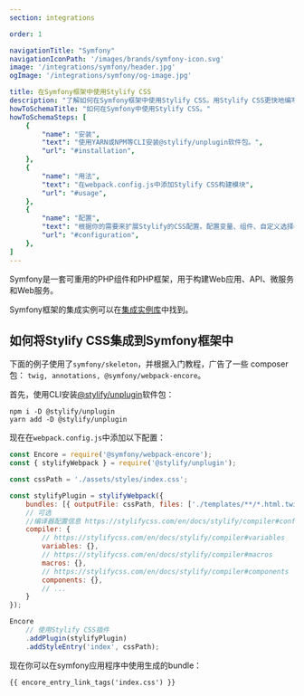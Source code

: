 ```yaml
---
section: integrations

order: 1

navigationTitle: "Symfony"
navigationIconPath: '/images/brands/symfony-icon.svg'
image: '/integrations/symfony/header.jpg'
ogImage: '/integrations/symfony/og-image.jpg'

title: 在Symfony框架中使用Stylify CSS
description: "了解如何在Symfony框架中使用Stylify CSS。用Stylify CSS更快地编写你的Symfony网站代码。"
howToSchemaTitle: "如何在Symfony中使用Stylify CSS。"
howToSchemaSteps: [
	{
		"name": "安装",
		"text": "使用YARN或NPM等CLI安装@stylify/unplugin软件包。",
		"url": "#installation",
	},
	{
		"name": "用法",
		"text": "在webpack.config.js中添加Stylify CSS构建模块",
		"url": "#usage",
	},
	{
		"name": "配置",
		"text": "根据你的需要来扩展Stylify的CSS配置。配置变量、组件、自定义选择器和更多。" ,
		"url": "#configuration",
	},
]
---
```


Symfony是一套可重用的PHP组件和PHP框架，用于构建Web应用、API、微服务和Web服务。

<Note>Symfony框架的集成实例可以在<a href="https://github.com/stylify/integrations-examples/tree/master/symfony" target="_blank" rel="noopener">集成实例库</a>中找到。</Note>

## 如何将Stylify CSS集成到Symfony框架中

下面的例子使用了`symfony/skeleton`，并根据入门教程，广告了一些 composer 包： `twig, annotations, @symfony/webpack-encore`。

首先，使用CLI安装[@stylify/unplugin](/zh/docs/unplugin)软件包：

```
npm i -D @stylify/unplugin
yarn add -D @stylify/unplugin
```

现在在`webpack.config.js`中添加以下配置：

```javascript
const Encore = require('@symfony/webpack-encore');
const { stylifyWebpack } = require('@stylify/unplugin');

const cssPath = './assets/styles/index.css';

const stylifyPlugin = stylifyWebpack({
	bundles: [{ outputFile: cssPath, files: ['./templates/**/*.html.twig' ] }],
	// 可选
	//编译器配置信息 https://stylifycss.com/en/docs/stylify/compiler#configuration
	compiler: {
		// https://stylifycss.com/en/docs/stylify/compiler#variables
		variables: {},
		// https://stylifycss.com/en/docs/stylify/compiler#macros
		macros: {},
		// https://stylifycss.com/en/docs/stylify/compiler#components
		components: {},
		// ...
	}
});

Encore
	// 使用Stylify CSS插件
	.addPlugin(stylifyPlugin)
	.addStyleEntry('index', cssPath);
```

现在你可以在symfony应用程序中使用生成的bundle：
```
{{ encore_entry_link_tags('index.css') }}
```

<WhereToNext />
